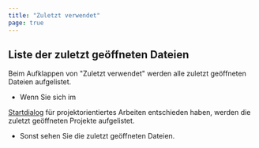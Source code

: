 ```yaml
---
title: "Zuletzt verwendet"
page: true
---
```

## Liste der zuletzt ge&#246;ffneten Dateien
<GeoMapper>
Beim Aufklappen von &quot;Zuletzt verwendet&quot; werden alle zuletzt ge&#246;ffneten Dateien aufgelistet.


-  Wenn Sie sich im 

[Startdialog](../programmstart/startdialog)
 f&#252;r projektorientiertes Arbeiten entschieden haben, werden die zuletzt ge&#246;ffneten Projekte aufgelistet.


-  Sonst sehen Sie die zuletzt ge&#246;ffneten Dateien. 





</GeoMapper>
